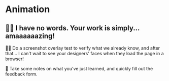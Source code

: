 # Animation

<EpicVideo url="https://www.epicweb.dev/workshops/pixel-perfect-figma-to-tailwind/animation/fun-with-grid-and-sub-grid-alignment" />

## 👨‍💼 I have no words. Your work is simply... amaaaaaazing!

👨‍💼 Do a screenshot overlay test to verify what we already know, and after that... I can't wait to see your designers' faces when they load the page in a browser!

📝 Take some notes on what you've just learned, and quickly fill out the feedback form.
